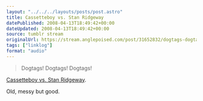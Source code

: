 ```yaml
---
layout: "../../../layouts/posts/post.astro"
title: Cassetteboy vs. Stan Ridgeway
datePublished: 2008-04-13T18:49:42+00:00
dateUpdated: 2008-04-13T18:49:42+00:00
source: tumblr stream
originalUrl: https://stream.anglepoised.com/post/31652832/dogtags-dogtags-dogtags-cassetteboy-vs-stan
tags: ["linklog"]
format: "audio"
---
```



<YouTube id="https://www.youtube.com/watch?v=-3FlckwJb6E" />

> Dogtags! Dogtags! Dogtags!

[Cassetteboy vs. Stan Ridgeway][1].

Old, messy but good.

[1]: https://www.youtube.com/watch?v=-3FlckwJb6E
